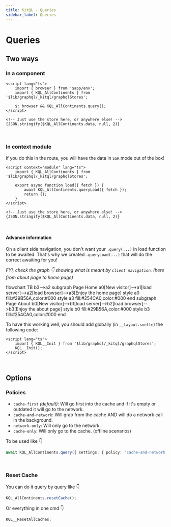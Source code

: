 ```yaml
---
title: KitQL - Queries
sidebar_label: Queries
---
```


# Queries

## Two ways

### In a component

```svelte
<script lang="ts">
	import { browser } from '$app/env';
	import { KQL_AllContinents } from '$lib/graphql/_kitql/graphqlStores';

	$: browser && KQL_AllContinents.query();
</script>

<!-- Just use the store here, or anywhere else! -->
{JSON.stringify($KQL_AllContinents.data, null, 2)}
```

<p>&nbsp;</p>

### In context module

If you do this in the route, you will have the data in `SSR` mode out of the box!

```svelte
<script context="module" lang="ts">
	import { KQL_AllContinents } from '$lib/graphql/_kitql/graphqlStores';

	export async function load({ fetch }) {
		await KQL_AllContinents.queryLoad({ fetch });
		return {};
	}
</script>

<!-- Just use the store here, or anywhere else! -->
{JSON.stringify($KQL_AllContinents.data, null, 2)}
```

<p>&nbsp;</p>

#### Advance information

On a client side navigation, you don't want your `.query(...)` in load function to be awaited. That's why we created `.queryLoad(...)` that will do the correct awaiting for you!

_FYI, check the graph 👇 showing what is meant by `client navigation`. (here from about page to home page)_

<Graph>

flowchart TB
b3-->a2
subgraph Page Home
a0[New visitor]-->a1[load server]-->a2[load browser]-->a3[Enjoy the home page]
style a0 fill:#29B56A,color:#000
style a3 fill:#254CA0,color:#000
end
subgraph Page About
b0[New visitor]-->b1[load server]-->b2[load browser]-->b3[Enjoy the about page]
style b0 fill:#29B56A,color:#000
style b3 fill:#254CA0,color:#000
end

</Graph>

To have this working well, you should add globally (in `__layout.svelte`) the following code:

```svelte
<script lang="ts">
	import { KQL__Init } from '$lib/graphql/_kitql/graphqlStores';
	KQL__Init();
</script>
```

<p>&nbsp;</p>

## Options

### Policies

- `cache-first` _(default)_: Will go first into the cache and if it's empty or outdated it will go to the network.
- `cache-and-network`: Will grab from the cache AND will do a network call in the background.
- `network-only`: Will only go to the network.
- `cache-only`: Will only go to the cache. (offline scenarios)

To be used like 👇

```ts
await KQL_AllContinents.query({ settings: { policy: 'cache-and-network' } });
```

<p>&nbsp;</p>

### Reset Cache

You can do it query by query like 👇

```ts
KQL_AllContinents.resetCache();
```

Or everything in one cmd 👇

```ts
KQL__ResetAllCaches;
```
